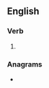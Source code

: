 ==English==

===Verb===
{{head|en|verb form}}

# {{present participle of|en|restate|nocat=1}}

===Anagrams===
* {{anagrams|en|a=aeginrstt|grantsite|retasting|treatings}}